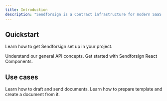```yaml
---
title: Introduction
description: "Sendforsign is a Contract infrastructure for modern SaaS and Platforms."
---
```


## Quickstart

Learn how to get Sendforsign set up in your project.

<CardGroup cols={2}>
  <Card
    title="API Documentation"
    icon="file-contract"
    href="api-reference/introapi"
  >
    Understand our general API concepts.
  </Card>
  <Card
    title="React Components"
    icon="puzzle-piece"
    href="sdk/introsdk"
  >
    Get started with Sendforsign React Components.
  </Card>
</CardGroup>

## Use cases

<CardGroup cols={2}>
  <Card
    title="Send your first document"
    href="usecase/firstdoc"
  >
    Learn how to draft and send documents.
  </Card>
  <Card
    title="Draft a template"
    href="usecase/firsttemplate"
  >
    Learn how to prepare template and create a document from it.
  </Card>
</CardGroup>
